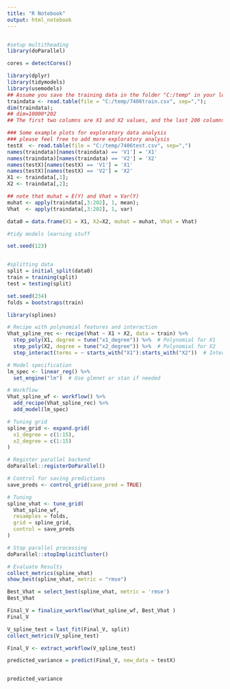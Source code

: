 ```yaml
---
title: "R Notebook"
output: html_notebook
---
```


```r

```

```r


#setup multitheading
library(doParallel)

cores = detectCores()


```


```r

library(dplyr)
library(tidymodels)
library(usemodels)
## Assume you save the training data in the folder "C:/temp" in your local laptop
traindata <- read.table(file = "C:/temp/7406train.csv", sep=",");
dim(traindata);
## dim=10000*202
## The first two columns are X1 and X2 values, and the last 200 columns are the Y valus

### Some example plots for exploratory data analysis
### please feel free to add more exploratory analysis
testX  <- read.table(file = "C:/temp/7406test.csv", sep=",")
names(traindata)[names(traindata) == 'V1'] = 'X1'
names(traindata)[names(traindata) == 'V2'] = 'X2'
names(testX)[names(testX) == 'V1'] = 'X1'
names(testX)[names(testX) == 'V2'] = 'X2'
X1 <- traindata[,1];
X2 <- traindata[,2];

## note that muhat = E(Y) and Vhat = Var(Y)
muhat <- apply(traindata[,3:202], 1, mean);
Vhat  <- apply(traindata[,3:202], 1, var)

data0 = data.frame(X1 = X1, X2=X2, muhat = muhat, Vhat = Vhat)


```



```r
#tidy models learning stuff

set.seed(123)


#splitting data
split = initial_split(data0)
train = training(split)
test = testing(split)

set.seed(234)
folds = bootstraps(train)

```




```r
library(splines)


```


```r
# Recipe with polynomial features and interaction
Vhat_spline_rec <- recipe(Vhat ~ X1 + X2, data = train) %>%
  step_poly(X1, degree = tune("x1_degree")) %>%  # Polynomial for X1
  step_poly(X2, degree = tune("x2_degree")) %>%  # Polynomial for X2
  step_interact(terms = ~ starts_with("X1"):starts_with("X2"))  # Interaction

# Model specification
lm_spec <- linear_reg() %>% 
  set_engine("lm")  # Use glmnet or stan if needed

# Workflow
Vhat_spline_wf <- workflow() %>%
  add_recipe(Vhat_spline_rec) %>%
  add_model(lm_spec)

# Tuning grid
spline_grid <- expand.grid(
  x1_degree = c(1:15), 
  x2_degree = c(1:15)
)

# Register parallel backend
doParallel::registerDoParallel()

# Control for saving predictions
save_preds <- control_grid(save_pred = TRUE)

# Tuning
spline_vhat <- tune_grid(
  Vhat_spline_wf,
  resamples = folds,
  grid = spline_grid,
  control = save_preds
)

# Stop parallel processing
doParallel::stopImplicitCluster()

# Evaluate Results
collect_metrics(spline_vhat)
show_best(spline_vhat, metric = "rmse")
```

```r
Best_Vhat = select_best(spline_vhat, metric = 'rmse')
Best_Vhat
```


```r
Final_V = finalize_workflow(Vhat_spline_wf, Best_Vhat )
Final_V
```


```r
V_spline_test = last_fit(Final_V, split)
collect_metrics(V_spline_test)
```

```r

Final_V <- extract_workflow(V_spline_test)

predicted_variance = predict(Final_V, new_data = testX)


predicted_variance

```

